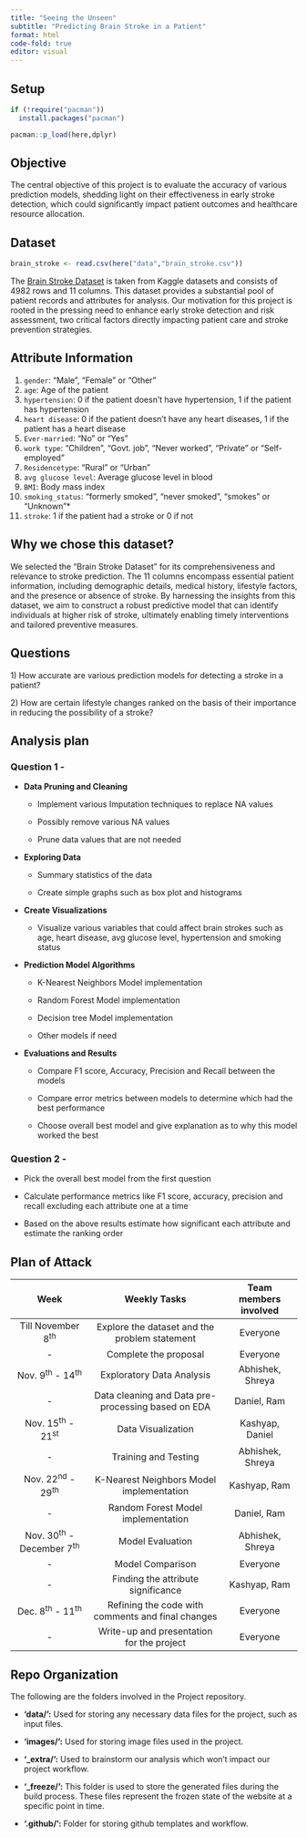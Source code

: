 ```yaml
---
title: "Seeing the Unseen"
subtitle: "Predicting Brain Stroke in a Patient"
format: html
code-fold: true
editor: visual
---
```


## Setup

```r

if (!require("pacman")) 
  install.packages("pacman")

pacman::p_load(here,dplyr)
```

## Objective

The central objective of this project is to evaluate the accuracy of various prediction models, shedding light on their effectiveness in early stroke detection, which could significantly impact patient outcomes and healthcare resource allocation.

## Dataset

```r

brain_stroke <- read.csv(here("data","brain_stroke.csv"))
```

The [Brain Stroke Dataset](https://www.kaggle.com/datasets/jillanisofttech/brain-stroke-dataset) is taken from Kaggle datasets and consists of 4982 rows and 11 columns. This dataset provides a substantial pool of patient records and attributes for analysis. Our motivation for this project is rooted in the pressing need to enhance early stroke detection and risk assessment, two critical factors directly impacting patient care and stroke prevention strategies.

## **Attribute Information**

1)  `gender`: "Male", "Female" or "Other"
2)  `age`: Age of the patient
3)  `hypertension`: 0 if the patient doesn't have hypertension, 1 if the patient has hypertension
4)  `heart disease`: 0 if the patient doesn't have any heart diseases, 1 if the patient has a heart disease
5)  `Ever-married`: "No" or "Yes"
6)  `work type`: "Children", "Govt. job", "Never worked", "Private" or "Self-employed"
7)  `Residencetype`: "Rural" or "Urban"
8)  `avg glucose level`: Average glucose level in blood
9)  `BMI`: Body mass index
10) `smoking_status`: "formerly smoked", "never smoked", "smokes" or "Unknown"\*
11) `stroke`: 1 if the patient had a stroke or 0 if not

## Why we chose this dataset?

We selected the "Brain Stroke Dataset" for its comprehensiveness and relevance to stroke prediction. The 11 columns encompass essential patient information, including demographic details, medical history, lifestyle factors, and the presence or absence of stroke. By harnessing the insights from this dataset, we aim to construct a robust predictive model that can identify individuals at higher risk of stroke, ultimately enabling timely interventions and tailored preventive measures.

## Questions

1\) How accurate are various prediction models for detecting a stroke in a patient?

2\) How are certain lifestyle changes ranked on the basis of their importance in reducing the possibility of a stroke?

## Analysis plan

### Question 1 -

-   **Data Pruning and Cleaning**

    -   Implement various Imputation techniques to replace NA values

    -   Possibly remove various NA values

    -   Prune data values that are not needed

-   **Exploring Data**

    -   Summary statistics of the data

    -   Create simple graphs such as box plot and histograms

-   **Create Visualizations**

    -   Visualize various variables that could affect brain strokes such as age, heart disease, avg glucose level, hypertension and smoking status

-   **Prediction Model Algorithms**

    -   K-Nearest Neighbors Model implementation

    -   Random Forest Model implementation

    -   Decision tree Model implementation

    -   Other models if need

-   **Evaluations and Results**

    -   Compare F1 score, Accuracy, Precision and Recall between the models

    -   Compare error metrics between models to determine which had the best performance

    -   Choose overall best model and give explanation as to why this model worked the best

### Question 2 -

-   Pick the overall best model from the first question

-   Calculate performance metrics like F1 score, accuracy, precision and recall excluding each attribute one at a time

-   Based on the above results estimate how significant each attribute and estimate the ranking order

## Plan of Attack

|             Week             |                    Weekly Tasks                    | Team members involved |
|:------------------:|:--------------------------------:|:-----------------:|
|     Till November 8^th^      |   Explore the dataset and the problem statement    |       Everyone        |
|              \-              |               Complete the proposal                |       Everyone        |
|     Nov. 9^th^ - 14^th^      |             Exploratory Data Analysis              |   Abhishek, Shreya    |
|              \-              | Data cleaning and Data pre-processing based on EDA |      Daniel, Ram      |
|     Nov. 15^th^ - 21^st^     |                 Data Visualization                 |    Kashyap, Daniel    |
|              \-              |                Training and Testing                |   Abhishek, Shreya    |
|     Nov. 22^nd^ - 29^th^     |      K-Nearest Neighbors Model implementation      |     Kashyap, Ram      |
|              \-              |         Random Forest Model implementation         |      Daniel, Ram      |
| Nov. 30^th^ - December 7^th^ |                  Model Evaluation                  |   Abhishek, Shreya    |
|              \-              |                  Model Comparison                  |       Everyone        |
|              \-              |         Finding the attribute significance         |     Kashyap, Ram      |
|     Dec. 8^th^ - 11^th^      | Refining the code with comments and final changes  |       Everyone        |
|              \-              |     Write-up and presentation for the project      |       Everyone        |

## Repo Organization

The following are the folders involved in the Project repository.

-   **'data/':** Used for storing any necessary data files for the project, such as input files.

-   **'images/':** Used for storing image files used in the project.

-   **'\_extra/':** Used to brainstorm our analysis which won't impact our project workflow.

-   **'\_freeze/':** This folder is used to store the generated files during the build process. These files represent the frozen state of the website at a specific point in time.

-   **'.github/':** Folder for storing github templates and workflow.
